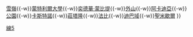 {{鐵道路線|
| 模板名稱 = 蒙特利爾地鐵藍線
| 名稱 = [[File:Montreal Metro.svg|17px|蒙特利爾地鐵]] [[蒙特利爾地鐵]][[蒙特利爾地鐵藍線|藍線]]
| 代表色 = {{蒙特利爾地鐵5號線色彩}}
| 車站列表 = [[諾東站|諾東]]{{-w}}[[雪嶺站|雪嶺]]{{-w}}[[蒙特利爾大學站|蒙特利爾大學]]{{-w}}[[奕德華·蒙比提站|奕德華·蒙比提]]{{-w}}[[外山站|外山]]{{-w}}[[阿卡迪亞站|阿卡迪亞]]{{-w}}[[公園站|公園]]{{-w}}[[卡斯特諾站|卡斯特諾]]{{-w}}[[莊塔隆站|莊塔隆]]{{-w}}[[法比站|法比]]{{-w}}[[迪巴域站|迪巴域]]{{-w}}[[聖米歇爾站 (蒙特利爾)|聖米歇爾]]
}}<noinclude>
[[Category:蒙特利爾地鐵模板|線5]]
</noinclude>